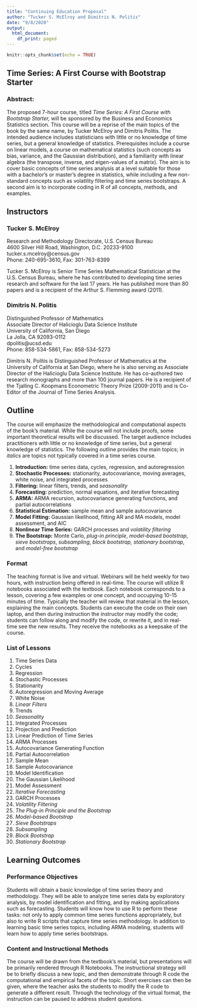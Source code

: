 ```yaml
---
title: "Continuing Education Proposal"
author: "Tucker S. McElroy and Dimitris N. Politis"
date: "9/8/2020"
output:
  html_document:
    df_print: paged
---
```


```r
knitr::opts_chunk$set(echo = TRUE)
```
 


##  **Time Series: A First Course with Bootstrap Starter**

### Abstract: 
The proposed 7-hour course, titled  *Time Series: A First Course with Bootstrap Starter,* will be sponsored by the Business and Economics Statistics section. This course will be a reprise of the main topics of the book by the same name, by Tucker McElroy and Dimitris Politis. The intended audience includes statisticians with little or no knowledge  of time series, but a general knowledge of statistics.  Prerequisites include a course on linear models, a course on mathematical statistics (such concepts as bias, variance, and the Gaussian distribution), and a familiarity with linear algebra (the transpose, inverse, and eigen-values of a matrix). The aim is to cover basic concepts of time series analysis at a level suitable for those with a bachelor's or master's degree in statistics, while including a few non-standard concepts such as volatility filtering and time series bootstraps. A second aim is to incorporate coding in R of all concepts, methods, and examples.

## Instructors

### Tucker S. McElroy
 Research and Methodology Directorate, U.S. Census Bureau  
 4600 Silver Hill Road, Washington, D.C. 20233-9100  
 tucker.s.mcelroy@census.gov   
 Phone: 240-695-3610, Fax: 301-763-8399  
 
 Tucker S. McElroy is Senior Time Series Mathematical Statistician at the U.S. Census Bureau, where he has contributed to developing time series research and software for the last 17 years. He has published more than 80 papers and is a recipient of the Arthur S. Flemming award (2011).
 
### Dimitris N. Politis
 Distinguished Professor of Mathematics   
 Associate Director of Halicioglu Data Science Institute  
 University of California, San Diego  
 La Jolla, CA 92093-0112  
 dpolitis@ucsd.edu  
 Phone: 858-534-5861, Fax: 858-534-5273  
 
 Dimitris N. Politis is Distinguished Professor of Mathematics at the University of California at San Diego, where he is also serving as Associate Director of the Halicioglu Data Science Institute.  He has co-authored two research monographs and more than 100 journal papers. He is a recipient of the Tjalling C. Koopmans Econometric Theory Prize (2009-2011) and is Co-Editor of the Journal of Time Series Analysis.
  
## Outline

The course will emphasize the methodological and computational aspects of the book's material. While the course will not include proofs, some important theoretical results will be discussed. The target audience includes practitioners with little or no knowledge  of time series, but a general knowledge of statistics. The following outline provides the main topics; in *italics* are topics not typically covered in a time series course.
 
1. **Introduction:** time series data, cycles, regression, and autoregression
2. **Stochastic Processes:** stationarity, autocovariance, moving averages, white noise, and integrated processes
3. **Filtering:** linear filters, trends, and *seasonality*
4. **Forecasting:** prediction, normal equations, and iterative forecasting
5. **ARMA:** ARMA recursion, autocovariance generating functions, and partial autocorrelations
<!-- 6. **Frequency Domain:** spectral density, *frequency response functions*, *cepstrum* -->
<!-- 7. **Model Identification:** *inverse autocovariances*, partial autocorrelations, *time series entropy* -->
8. **Statistical Estimation:** sample mean and sample autocovariance
<!-- *spectral mean*, Discrete Fourier Transform, periodogram -->
9. **Model Fitting:** Gaussian likelihood, fitting AR and MA models, model assessment, and AIC
10. **Nonlinear Time Series:** GARCH processes and *volatility filtering*
11. **The Bootstrap:** Monte Carlo, *plug-in principle*, *model-based bootstrap*, *sieve bootstraps*, *subsampling*, *block bootstrap,* *stationary bootstrap*, and *model-free bootstrap*

 
 
### Format

The teaching format is live and virtual. Webinars will be held weekly for two hours, with instruction being offered in real-time. The course will utilize R notebooks associated with the textbook. Each notebook corresponds to a lesson, covering a few examples or one concept, and occupying 10-15 minutes of time. Typically the teacher will review that material in the lesson, explaining the main concepts. Students can execute the code on their own laptop, and then during instruction the instructor may modify the code; students can follow along and modify the code, or rewrite it, and in real-time see the new results. They receive the notebooks as a keepsake of the course. 
  
  
 
### List of Lessons
 
1. Time Series Data
2. Cycles
3. Regression 
4. Stochastic Processes
5. Stationarity 
6. Autoregression and Moving Average
7. White Noise
8. *Linear Filters*
9. Trends
10. *Seasonality*
11. Integrated Processes
12. Projection and Prediction
13. Linear Prediction of Time Series
14. ARMA Processes
15. Autocovariance Generating Function
16. Partial Autocorrelation
17. Sample Mean 
18. Sample Autocovariance
19. Model Identification
20. The Gaussian Likelihood
21. Model Assessment
22. *Iterative Forecasting*
23. GARCH Processes 
24. *Volatility Filtering*
25. *The Plug-in Principle and the Bootstrap*
26. *Model-based Bootstrap*
27. *Sieve Bootstraps*
28. *Subsampling*
29. *Block Bootstrap*
30. *Stationary Bootstrap*

 
## Learning Outcomes

### Performance Objectives 
 Students will obtain a basic knowledge of time series theory and methodology. They will be able to analyze time series data by exploratory analysis, by model identification and fitting, and by making applications such as forecasting. Students will know how to use R to perform these tasks: not only to apply common time series functions appropriately, but also to write R scripts that capture time series methodology.  In addition to learning basic time series topics, including ARMA modeling, students will learn how to apply time series bootstraps.
 
### Content and Instructional Methods
 The course will be drawn from the textbook's material, but presentations will be primarily rendered through R Notebooks.  The instructional strategy will be to briefly discuss a new topic, and then demonstrate through R code the computational and empirical facets of the topic. Short exercises can then be given, where the teacher asks the students to modify the R code to generate a different result. Through the technology of the virtual format, the instruction can be paused to address student questions.
 
 
 
 